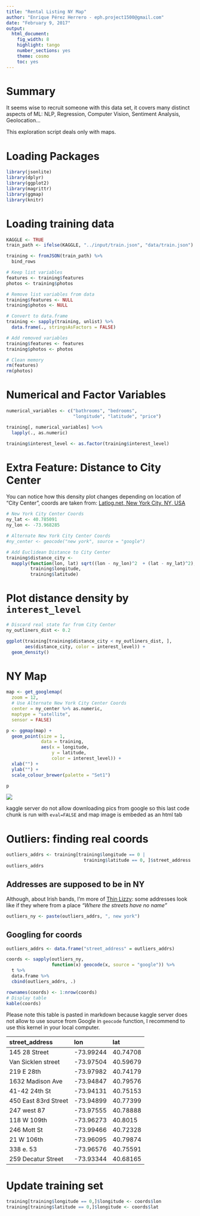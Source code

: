 ```yaml
---
title: "Rental Listing NY Map"
author: "Enrique Pérez Herrero - eph.project1500@gmail.com"
date: "February 9, 2017"
output: 
  html_document: 
    fig_width: 8
    highlight: tango
    number_sections: yes
    theme: cosmo
    toc: yes
---
```


# Summary

It seems wise to recruit someone with this data set, it covers many distinct
aspects of ML: NLP, Regression, Computer Vision, Sentiment Analysis,
Geolocation...

This exploration script deals only with maps.

# Loading Packages

```r
library(jsonlite)
library(dplyr)
library(ggplot2)
library(magrittr)
library(ggmap)
library(knitr)
```

# Loading training data

```r
KAGGLE <- TRUE
train_path <- ifelse(KAGGLE, "../input/train.json", "data/train.json")
```


```r
training <- fromJSON(train_path) %>% 
  bind_rows 

# Keep list variables 
features <- training$features
photos <- training$photos

# Remove list variables from data
training$features <- NULL
training$photos <- NULL 

# Convert to data.frame
training <- sapply(training, unlist) %>%
  data.frame(., stringsAsFactors = FALSE)

# Add removed variables
training$features <- features
training$photos <- photos

# Clean memory
rm(features)
rm(photos)
```

# Numerical and Factor Variables

```r
numerical_variables <- c("bathrooms", "bedrooms",
                         "longitude", "latitude", "price")

training[, numerical_variables] %<>%
  lapply(., as.numeric)

training$interest_level <- as.factor(training$interest_level)
```


# Extra Feature: Distance to City Center 

You can notice how this density plot changes depending on location of
"City Center", coords are taken from:
[Latlog.net, New York City, NY, USA](http://www.latlong.net/place/new-york-city-ny-usa-1848.html)

```r
# New York City Center Coords
ny_lat <- 40.785091
ny_lon <- -73.968285
```

```r
# Alternate New York City Center Coords
#ny_center <- geocode("new york", source = "google")

# Add Euclidean Distance to City Center
training$distance_city <-
  mapply(function(lon, lat) sqrt((lon - ny_lon)^2  + (lat - ny_lat)^2),
         training$longitude,
         training$latitude) 
```

# Plot distance density by `interest_level`

```r
# Discard real state far from City Center
ny_outliners_dist <- 0.2

ggplot(training[training$distance_city < ny_outliners_dist, ],
       aes(distance_city, color = interest_level)) +
  geom_density()
```



# NY Map

```r
map <- get_googlemap(
  zoom = 12,
  # Use Alternate New York City Center Coords
  center = ny_center %>% as.numeric,
  maptype = "satellite",
  sensor = FALSE)

p <- ggmap(map) +
  geom_point(size = 1,
             data = training,
             aes(x = longitude,
                 y = latitude,
                 color = interest_level)) +
  xlab("") +
  ylab("") +
  scale_colour_brewer(palette = "Set1")

p
```

<img src="http://i.imgur.com/aWZoCKQ.jpg">

kaggle server do not allow downloading pics from google so this last code chunk
is run with `eval=FALSE` and map image is embeded as an html tab 

# Outliers: finding real coords

```r
outliers_addrs <- training[training$longitude == 0 |
                             training$latitude == 0, ]$street_address
outliers_addrs
```

## Addresses are supposed to be in NY

Although, about Irish bands, I'm more of [Thin
Lizzy](https://www.youtube.com/watch?v=YMDv5u02n2c): some addresses look like if 
they where from a place _"Where the streets have no name"_

```r
outliers_ny <- paste(outliers_addrs, ", new york")
```

## Googling for coords

```r
outliers_addrs <- data.frame("street_address" = outliers_addrs)

coords <- sapply(outliers_ny,
                 function(x) geocode(x, source = "google")) %>%
  t %>%
  data.frame %>%
  cbind(outliers_addrs, .)

rownames(coords) <- 1:nrow(coords)
# Display table
kable(coords)  
```

Please note this table is pasted in markdown because kaggle server does not
allow to use source from Google in `geocode` function, I recommend to use this
kernel in your local computer.

|street_address       |lon       |lat      |
|:--------------------|:---------|:--------|
|145 28 Street        |-73.99244 |40.74708 |
|Van Sicklen street   |-73.97504 |40.59679 |
|219 E 28th           |-73.97982 |40.74179 |
|1632 Madison Ave     |-73.94847 |40.79576 |
|41-42 24th St        |-73.94131 |40.75153 |
|450 East 83rd Street |-73.94899 |40.77399 |
|247 west 87          |-73.97555 |40.78888 |
|118 W 109th          |-73.96273 |40.8015  |
|246 Mott St          |-73.99466 |40.72328 |
|21 W 106th           |-73.96095 |40.79874 |
|338 e. 53            |-73.96576 |40.75591 |
|259 Decatur Street   |-73.93344 |40.68165 |

# Update training set

```r
training[training$longitude == 0,]$longitude <- coords$lon
training[training$latitude == 0,]$longitude <- coords$lat
```


